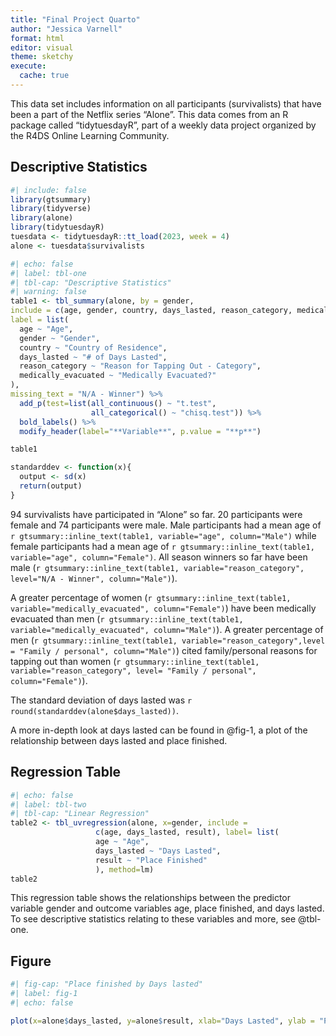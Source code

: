 ```yaml
---
title: "Final Project Quarto"
author: "Jessica Varnell"
format: html
editor: visual
theme: sketchy
execute: 
  cache: true
---
```


This data set includes information on all participants (survivalists) that have been a part of the Netflix series "Alone". This data comes from an R package called "tidytuesdayR", part of a weekly data project organized by the R4DS Online Learning Community.

## Descriptive Statistics

```r
#| include: false
library(gtsummary)
library(tidyverse)
library(alone)
library(tidytuesdayR)
tuesdata <- tidytuesdayR::tt_load(2023, week = 4)
alone <- tuesdata$survivalists
```

```r
#| echo: false
#| label: tbl-one
#| tbl-cap: "Descriptive Statistics"
#| warning: false
table1 <- tbl_summary(alone, by = gender,
include = c(age, gender, country, days_lasted, reason_category, medically_evacuated),
label = list(
  age ~ "Age",
  gender ~ "Gender",
  country ~ "Country of Residence",
  days_lasted ~ "# of Days Lasted",
  reason_category ~ "Reason for Tapping Out - Category",
  medically_evacuated ~ "Medically Evacuated?"
),
missing_text = "N/A - Winner") %>% 
  add_p(test=list(all_continuous() ~ "t.test",
                  all_categorical() ~ "chisq.test")) %>% 
  bold_labels() %>% 
  modify_header(label="**Variable**", p.value = "**p**")

table1

standarddev <- function(x){
  output <- sd(x)
  return(output)
}

```

94 survivalists have participated in "Alone" so far. 20 participants were female and 74 participants were male. Male participants had a mean age of `r gtsummary::inline_text(table1, variable="age", column="Male")` while female participants had a mean age of `r gtsummary::inline_text(table1, variable="age", column="Female")`. All season winners so far have been male (`r gtsummary::inline_text(table1, variable="reason_category", level="N/A - Winner", column="Male")`).

A greater percentage of women (`r gtsummary::inline_text(table1, variable="medically_evacuated", column="Female")`) have been medically evacuated than men (`r gtsummary::inline_text(table1, variable="medically_evacuated", column="Male")`). A greater percentage of men (`r gtsummary::inline_text(table1, variable="reason_category",level = "Family / personal", column="Male")`) cited family/personal reasons for tapping out than women (`r gtsummary::inline_text(table1, variable="reason_category", level= "Family / personal", column="Female")`).

The standard deviation of days lasted was `r round(standarddev(alone$days_lasted))`.

A more in-depth look at days lasted can be found in @fig-1, a plot of the relationship between days lasted and place finished.

## Regression Table

```r
#| echo: false
#| label: tbl-two
#| tbl-cap: "Linear Regression"
table2 <- tbl_uvregression(alone, x=gender, include = 
                   c(age, days_lasted, result), label= list(
                   age ~ "Age",
                   days_lasted ~ "Days Lasted",
                   result ~ "Place Finished"
                   ), method=lm)
table2
```

This regression table shows the relationships between the predictor variable gender and outcome variables age, place finished, and days lasted. To see descriptive statistics relating to these variables and more, see @tbl-one.

## Figure

```r
#| fig-cap: "Place finished by Days lasted"
#| label: fig-1
#| echo: false

plot(x=alone$days_lasted, y=alone$result, xlab="Days Lasted", ylab = "Place Finished")

```
